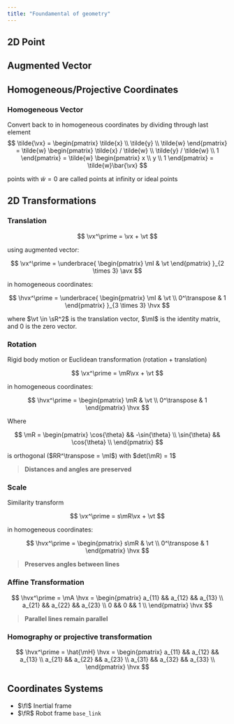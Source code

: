 ```yaml
---
title: "Foundamental of geometry"
---
```



## 2D Point

<Equation
    formula="\pA = \begin{pmatrix} x \\ y \end{pmatrix} \in \sR^2"
    description="2D Point representation"
/>

## Augmented Vector

<Equation
    formula="\ava = \begin{pmatrix} x \\ y \\ 1 \end{pmatrix} \in \sR^3"
    description="Augmented vector representation"
/>

## Homogeneous/Projective Coordinates

<Equation
    formula="\hvx = \begin{pmatrix} \hcx \\ \hcy \\ \hcw \end{pmatrix} \in \sP^2"
    description="Homogeneous coordinates representation"
/>

### Homogeneous Vector

Convert back to in homogeneous coordinates by dividing through last element
$$
\tilde{\vx} = \begin{pmatrix}
\tilde{x} \\
\tilde{y} \\
\tilde{w}
\end{pmatrix} = \tilde{w} \begin{pmatrix}
\tilde{x} / \tilde{w} \\
\tilde{y} / \tilde{w} \\
1
\end{pmatrix} = \tilde{w} \begin{pmatrix}
x \\
y \\
1
\end{pmatrix} = \tilde{w}\bar{\vx}
$$

points with $\tilde{w} = 0$ are called points at infinity or ideal points

## 2D Transformations

### Translation

$$
\vx^\prime = \vx + \vt
$$

using augmented vector:

$$
\vx^\prime = \underbrace{
\begin{pmatrix} 
\mI & \vt
\end{pmatrix}
}_{2 \times 3} \avx
$$

in homogeneous coordinates:

$$
\hvx^\prime = \underbrace{
\begin{pmatrix} 
\mI & \vt \\
0^\transpose & 1
\end{pmatrix}
}_{3 \times 3} \hvx
$$

where $\vt \in \sR^2$ is the translation vector, $\mI$ is the identity matrix, and $0$ is the zero vector.

<Translation/>

### Rotation

Rigid body motion or Euclidean transformation (rotation + translation)

$$
\vx^\prime = \mR\vx + \vt
$$

in homogeneous coordinates:

$$
\hvx^\prime = 
\begin{pmatrix} 
\mR & \vt \\
0^\transpose & 1
\end{pmatrix} \hvx
$$

Where

$$
\mR = \begin{pmatrix}
\cos{\theta} && -\sin{\theta} \\
\sin{\theta} && \cos{\theta} \\
\end{pmatrix}
$$

is orthogonal ($RR^\transpose = \mI$) with $det(\mR) = 1$

> **Distances and angles are preserved**

<Rotation/>

### Scale

Similarity transform

$$
\vx^\prime = s\mR\vx + \vt
$$

in homogeneous coordinates:

$$
\hvx^\prime = 
\begin{pmatrix} 
s\mR & \vt \\
0^\transpose & 1
\end{pmatrix} \hvx
$$

> **Preserves angles between lines**

<Scale/>

### Affine Transformation

$$
\hvx^\prime = \mA \hvx = \begin{pmatrix}
a_{11} && a_{12} && a_{13} \\
a_{21} && a_{22} && a_{23} \\
0 && 0 && 1 \\
\end{pmatrix} \hvx
$$

> **Parallel lines remain parallel**

<Affine/>

### Homography or projective transformation

$$
\hvx^\prime = \hat{\mH} \hvx = \begin{pmatrix}
a_{11} && a_{12} && a_{13} \\
a_{21} && a_{22} && a_{23} \\
a_{31} && a_{32} && a_{33} \\
\end{pmatrix}  \hvx
$$

<Homography/>

## Coordinates Systems

- $\fI$ Inertial frame
- $\fR$ Robot frame `base_link`
